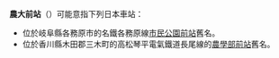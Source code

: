 {{NoteTA
|T=zh-hans:农大前站;zh-hk:農大前站;zh-tw:農大前車站;
|1=zh-hans:农大前站;zh-hk:農大前站;zh-tw:農大前車站;
}}
'''農大前站'''（{{jpn|hg=のうだいまええき}}）可能意指下列日本車站：

* 位於岐阜縣各務原市的名鐵各務原線[[市民公園前站|市民公園前站]]舊名。
* 位於香川縣木田郡三木町的高松琴平電氣鐵道長尾線的[[農學部前站|農學部前站]]舊名。
{{disambig|Cat=四字車站名消歧義}}